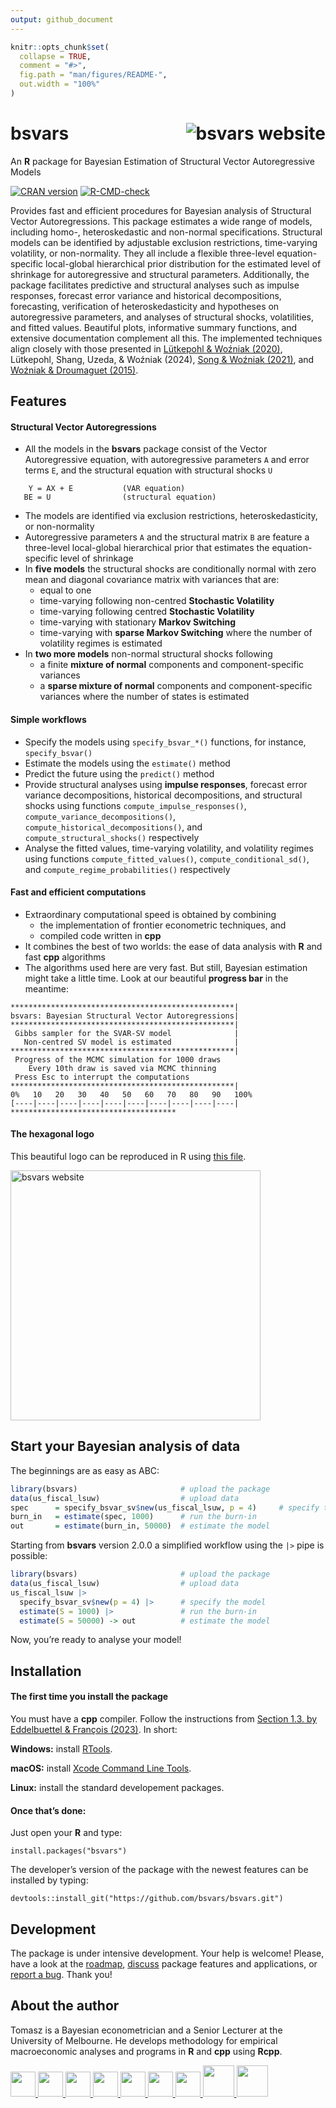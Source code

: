 ```yaml
---
output: github_document
---
```


<!-- README.md is generated from README.Rmd. Please edit that file -->

```r
knitr::opts_chunk$set(
  collapse = TRUE,
  comment = "#>",
  fig.path = "man/figures/README-",
  out.width = "100%"
)
```

# bsvars <img src="man/figures/logo.svg" align="right" padding-left="3px" alt="bsvars website" />

An **R** package for Bayesian Estimation of Structural Vector Autoregressive Models

<!-- badges: start -->
[![CRAN version](http://www.r-pkg.org/badges/version/bsvars)](https://cran.r-project.org/package=bsvars)
[![R-CMD-check](https://github.com/bsvars/bsvars/actions/workflows/R-CMD-check.yaml/badge.svg)](https://github.com/bsvars/bsvars/actions/workflows/R-CMD-check.yaml)
<!-- badges: end -->

Provides fast and efficient procedures for Bayesian analysis of Structural Vector Autoregressions. This package estimates a wide range of models, including homo-, heteroskedastic and non-normal specifications. Structural models can be identified by adjustable exclusion restrictions, time-varying volatility, or non-normality. They all include a flexible three-level equation-specific local-global hierarchical prior distribution for the estimated level of shrinkage for autoregressive and structural parameters. Additionally, the package facilitates predictive and structural analyses such as impulse responses, forecast error variance and historical decompositions, forecasting, verification of heteroskedasticity and hypotheses on autoregressive parameters, and analyses of structural shocks, volatilities, and fitted values. Beautiful plots, informative summary functions, and extensive documentation complement all this. The implemented techniques align closely with those presented in [Lütkepohl & Woźniak (2020)](http://doi.org/10.1016/j.jedc.2020.103862), Lütkepohl, Shang, Uzeda, & Woźniak (2024), [Song & Woźniak (2021)](https://doi.org/10.1093/acrefore/9780190625979.013.174), and [Woźniak & Droumaguet (2015)](http://doi.org/10.13140/RG.2.2.19492.55687).

## Features

#### Structural Vector Autoregressions

- All the models in the **bsvars** package consist of the Vector Autoregressive equation, with autoregressive parameters `A` and error terms `E`, and the structural equation with structural shocks `U`
```
    Y = AX + E           (VAR equation)
   BE = U                (structural equation)
```
- The models are identified via exclusion restrictions, heteroskedasticity, or non-normality
- Autoregressive parameters `A` and the structural matrix `B` are feature a three-level local-global hierarchical prior that estimates the equation-specific level of shrinkage
- In **five models** the structural shocks are conditionally normal with zero mean and diagonal covariance matrix with variances that are:
  - equal to one
  - time-varying following non-centred **Stochastic Volatility**
  - time-varying following centred **Stochastic Volatility**
  - time-varying with stationary **Markov Switching**
  - time-varying with **sparse Markov Switching** where the number of volatility regimes is estimated
- In **two more models** non-normal structural shocks following
  - a finite **mixture of normal** components and component-specific variances
  - a **sparse mixture of normal** components and component-specific variances where the number of states is estimated
  
#### Simple workflows

- Specify the models using `specify_bsvar_*()` functions, for instance, `specify_bsvar()`
- Estimate the models using the `estimate()` method
- Predict the future using the `predict()` method
- Provide structural analyses using **impulse responses**, forecast error variance decompositions, historical decompositions, and structural shocks using functions `compute_impulse_responses()`, `compute_variance_decompositions()`, `compute_historical_decompositions()`, and `compute_structural_shocks()` respectively
- Analyse the fitted values, time-varying volatility, and volatility regimes using functions `compute_fitted_values()`, `compute_conditional_sd()`, and `compute_regime_probabilities()` respectively

#### Fast and efficient computations

- Extraordinary computational speed is obtained by combining
  - the implementation of frontier econometric techniques, and
  - compiled code written in **cpp**
- It combines the best of two worlds: the ease of data analysis with **R** and fast **cpp** algorithms
- The algorithms used here are very fast. But still, Bayesian estimation might take a little time. Look at our beautiful **progress bar** in the meantime:
```
**************************************************|
bsvars: Bayesian Structural Vector Autoregressions|
**************************************************|
 Gibbs sampler for the SVAR-SV model              |
   Non-centred SV model is estimated              |
**************************************************|
 Progress of the MCMC simulation for 1000 draws
    Every 10th draw is saved via MCMC thinning
 Press Esc to interrupt the computations
**************************************************|
0%   10   20   30   40   50   60   70   80   90   100%
[----|----|----|----|----|----|----|----|----|----|
*************************************
```

#### The hexagonal logo

This beautiful logo can be reproduced in R using [this file](https://github.com/bsvars/bsvars/blob/master/inst/varia/bsvars_logo.R).

<p></p>
<a href="https://bsvars.github.io/bsvars/"><img src="man/figures/logo.png" height="400" alt="bsvars website" /></a>
<p></p>

## Start your Bayesian analysis of data

The beginnings are as easy as ABC:
```r
library(bsvars)                       # upload the package
data(us_fiscal_lsuw)                  # upload data
spec      = specify_bsvar_sv$new(us_fiscal_lsuw, p = 4)     # specify the model
burn_in   = estimate(spec, 1000)      # run the burn-in
out       = estimate(burn_in, 50000)  # estimate the model
```
Starting from **bsvars** version 2.0.0 a simplified workflow using the `|>` pipe is possible:
```r
library(bsvars)                       # upload the package
data(us_fiscal_lsuw)                  # upload data
us_fiscal_lsuw |>
  specify_bsvar_sv$new(p = 4) |>      # specify the model
  estimate(S = 1000) |>               # run the burn-in
  estimate(S = 50000) -> out          # estimate the model
```
Now, you're ready to analyse your model!


## Installation

#### The first time you install the package

You must have a **cpp** compiler. Follow the instructions from [Section 1.3. by Eddelbuettel & François (2023)](https://cran.r-project.org/web/packages/Rcpp/vignettes/Rcpp-FAQ.pdf). In short:

**Windows:** install [RTools](https://cran.r-project.org/bin/windows/Rtools/).

**macOS:** install [Xcode Command Line Tools](https://www.freecodecamp.org/news/install-xcode-command-line-tools/).

**Linux:** install the standard developement packages.

#### Once that's done:

Just open your **R** and type:
```
install.packages("bsvars")
```
The developer's version of the package with the newest features can be installed by typing:
```
devtools::install_git("https://github.com/bsvars/bsvars.git")
```

## Development

The package is under intensive development. Your help is welcome! Please, have a look at the [roadmap](https://github.com/bsvars/bsvars/milestone/3), [discuss](https://github.com/bsvars/bsvars/discussions) package features and applications, or [report a bug](https://github.com/bsvars/bsvars/issues). Thank you!

## About the author

Tomasz is a Bayesian econometrician and a Senior Lecturer at the University of Melbourne. He develops methodology for empirical macroeconomic analyses and programs in **R** and **cpp** using **Rcpp**.

<a href="mailto:twozniak@unimelb.edu.au"> <img src="https://raw.githubusercontent.com/FortAwesome/Font-Awesome/6.x/svgs/solid/envelope.svg" width="40" height="40"/> </a> 
<a href="https://github.com/donotdespair"> <img src="https://raw.githubusercontent.com/FortAwesome/Font-Awesome/6.x/svgs/brands/github.svg" width="40" height="40"/> </a> 
<a href="https://gitlab.com/tomaszwozniak"> <img src="https://raw.githubusercontent.com/FortAwesome/Font-Awesome/6.x/svgs/brands/gitlab.svg" width="40" height="40"/> </a> 
<a href="https://orcid.org/0000-0003-2212-2378"> <img src="https://raw.githubusercontent.com/FortAwesome/Font-Awesome/6.x/svgs/brands/orcid.svg" width="40" height="40"/> </a> 
<a href="http://scholar.google.com/citations?user=2uWpFrYAAAAJ&hl"> <img src="https://raw.githubusercontent.com/FortAwesome/Font-Awesome/6.x/svgs/brands/google.svg" width="40" height="40"/> </a> 
<a href="https://arxiv.org/a/wozniak_t_1"> <img src="https://raw.githubusercontent.com/FortAwesome/Font-Awesome/6.x/svgs/solid/circle-xmark.svg" width="40" height="40"/> </a> 
<a href="https://www.linkedin.com/in/tomasz-wo%C5%BAniak-7b85361b1"> <img src="https://raw.githubusercontent.com/FortAwesome/Font-Awesome/6.x/svgs/brands/linkedin.svg" width="40" height="40"/> </a>
<a href="https://fosstodon.org/@tomaszwozniak"> <img src="https://raw.githubusercontent.com/FortAwesome/Font-Awesome/6.x/svgs/brands/mastodon.svg" width="50" height="50"/> </a>
<a href="https://bsky.app/profile/tomaszwozniak.bsky.social"> <img src="https://raw.githubusercontent.com/FortAwesome/Font-Awesome/6.x/svgs/solid/cloud.svg" width="50" height="50"/> </a>

